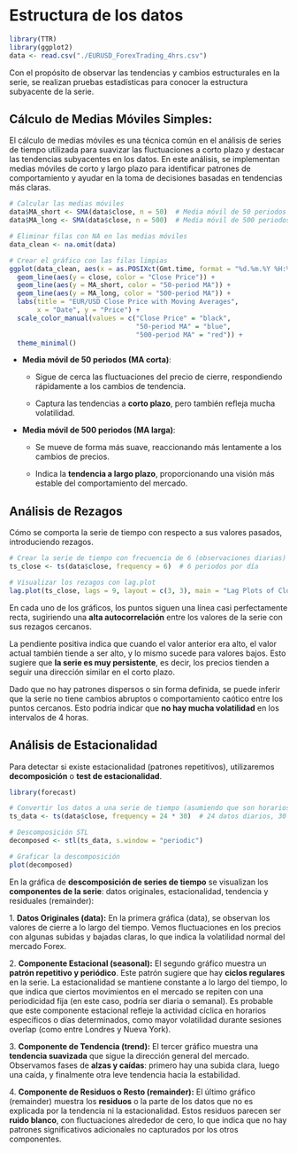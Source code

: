# Estructura de los datos {#intro}

```r
library(TTR)
library(ggplot2)
data <- read.csv("./EURUSD_ForexTrading_4hrs.csv")
```

Con el propósito de observar las tendencias y cambios estructurales en la serie, se realizan pruebas estadísticas para conocer la estructura subyacente de la serie.

## Cálculo de Medias Móviles Simples:

El cálculo de medias móviles es una técnica común en el análisis de series de tiempo utilizada para suavizar las fluctuaciones a corto plazo y destacar las tendencias subyacentes en los datos. En este análisis, se implementan medias móviles de corto y largo plazo para identificar patrones de comportamiento y ayudar en la toma de decisiones basadas en tendencias más claras.

```r
# Calcular las medias móviles
data$MA_short <- SMA(data$close, n = 50)  # Media móvil de 50 periodos
data$MA_long <- SMA(data$close, n = 500)  # Media móvil de 500 periodos
```

```r
# Eliminar filas con NA en las medias móviles
data_clean <- na.omit(data)

# Crear el gráfico con las filas limpias
ggplot(data_clean, aes(x = as.POSIXct(Gmt.time, format = "%d.%m.%Y %H:%M:%S"))) +
  geom_line(aes(y = close, color = "Close Price")) +
  geom_line(aes(y = MA_short, color = "50-period MA")) +
  geom_line(aes(y = MA_long, color = "500-period MA")) +
  labs(title = "EUR/USD Close Price with Moving Averages",
       x = "Date", y = "Price") +
  scale_color_manual(values = c("Close Price" = "black", 
                                "50-period MA" = "blue", 
                                "500-period MA" = "red")) +
  theme_minimal()


```

-   **Media móvil de 50 periodos (MA corta)**:

    -   Sigue de cerca las fluctuaciones del precio de cierre, respondiendo rápidamente a los cambios de tendencia.

    -   Captura las tendencias a **corto plazo**, pero también refleja mucha volatilidad.

-   **Media móvil de 500 periodos (MA larga)**:

    -   Se mueve de forma más suave, reaccionando más lentamente a los cambios de precios.

    -   Indica la **tendencia a largo plazo**, proporcionando una visión más estable del comportamiento del mercado.

## Análisis de Rezagos

Cómo se comporta la serie de tiempo con respecto a sus valores pasados, introduciendo rezagos.

```r
# Crear la serie de tiempo con frecuencia de 6 (observaciones diarias)
ts_close <- ts(data$close, frequency = 6)  # 6 periodos por día
```

```r
# Visualizar los rezagos con lag.plot
lag.plot(ts_close, lags = 9, layout = c(3, 3), main = "Lag Plots of Close Prices (4-Hour Intervals)")

```

En cada uno de los gráficos, los puntos siguen una línea casi perfectamente recta, sugiriendo una **alta autocorrelación** entre los valores de la serie con sus rezagos cercanos.

La pendiente positiva indica que cuando el valor anterior era alto, el valor actual también tiende a ser alto, y lo mismo sucede para valores bajos. Esto sugiere que **la serie es muy persistente**, es decir, los precios tienden a seguir una dirección similar en el corto plazo.

Dado que no hay patrones dispersos o sin forma definida, se puede inferir que la serie no tiene cambios abruptos o comportamiento caótico entre los puntos cercanos. Esto podría indicar que **no hay mucha volatilidad** en los intervalos de 4 horas.

## Análisis de Estacionalidad

Para detectar si existe estacionalidad (patrones repetitivos), utilizaremos **decomposición** o **test de estacionalidad**.

```r
library(forecast)

# Convertir los datos a una serie de tiempo (asumiendo que son horarios)
ts_data <- ts(data$close, frequency = 24 * 30)  # 24 datos diarios, 30 días al mes

# Descomposición STL
decomposed <- stl(ts_data, s.window = "periodic")

# Graficar la descomposición
plot(decomposed)

```

En la gráfica de **descomposición de series de tiempo** se visualizan los **componentes de la serie**: datos originales, estacionalidad, tendencia y residuales (remainder):

1\. **Datos Originales (data):** En la primera gráfica (data), se observan los valores de cierre a lo largo del tiempo. Vemos fluctuaciones en los precios con algunas subidas y bajadas claras, lo que indica la volatilidad normal del mercado Forex.

2\. **Componente Estacional (seasonal):** El segundo gráfico muestra un **patrón repetitivo y periódico**. Este patrón sugiere que hay **ciclos regulares** en la serie. La estacionalidad se mantiene constante a lo largo del tiempo, lo que indica que ciertos movimientos en el mercado se repiten con una periodicidad fija (en este caso, podría ser diaria o semanal). Es probable que este componente estacional refleje la actividad cíclica en horarios específicos o días determinados, como mayor volatilidad durante sesiones overlap (como entre Londres y Nueva York).

3\. **Componente de Tendencia (trend):** El tercer gráfico muestra una **tendencia suavizada** que sigue la dirección general del mercado. Observamos fases de **alzas y caídas**: primero hay una subida clara, luego una caída, y finalmente otra leve tendencia hacia la estabilidad.

4\. **Componente de Residuos o Resto (remainder):** El último gráfico (remainder) muestra los **residuos** o la parte de los datos que no es explicada por la tendencia ni la estacionalidad. Estos residuos parecen ser **ruido blanco**, con fluctuaciones alrededor de cero, lo que indica que no hay patrones significativos adicionales no capturados por los otros componentes.
